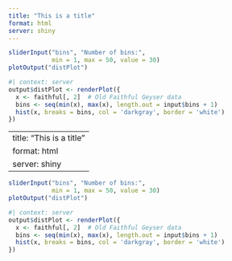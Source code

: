 ```yaml
---
title: "This is a title"
format: html
server: shiny
---
```


```r
sliderInput("bins", "Number of bins:", 
            min = 1, max = 50, value = 30)
plotOutput("distPlot")
```

```r
#| context: server
output$distPlot <- renderPlot({
  x <- faithful[, 2]  # Old Faithful Geyser data
  bins <- seq(min(x), max(x), length.out = input$bins + 1)
  hist(x, breaks = bins, col = 'darkgray', border = 'white')
})
```

---
title: "This is a title"
format: html
server: shiny
---

```r
sliderInput("bins", "Number of bins:", 
            min = 1, max = 50, value = 30)
plotOutput("distPlot")
```

```r
#| context: server
output$distPlot <- renderPlot({
  x <- faithful[, 2]  # Old Faithful Geyser data
  bins <- seq(min(x), max(x), length.out = input$bins + 1)
  hist(x, breaks = bins, col = 'darkgray', border = 'white')
})
```
